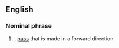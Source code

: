==English==
===Nominal phrase===
#{{fb}}, {{rugby}} [[pass]] that is made in a forward direction

{{cat|Nominal phrases}}